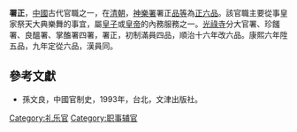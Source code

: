 '''署正'''，[[中國|中國]]古代官職之一，在[[清朝|清朝]]，[[神樂署|神樂署]]署正[[品等|品等]]為[[正六品|正六品]]。該官職主要從事皇家祭天大典樂舞的事宜，屬[[皇子|皇子]]或[[皇帝|皇帝]]的內務服務之一。[[光祿寺|光祿寺]]分大官署、珍饈署、良醞署、掌醢署四署，署正，初制滿員四品，順治十六年改六品。康熙六年陞五品，九年定從六品，漢員同。

==參考文獻==
*孫文良，中國官制史，1993年，台北，文津出版社。

{{Government-official-hist-stub}}
[[Category:礼乐官|Category:礼乐官]]
[[Category:职事辅官|Category:职事辅官]]